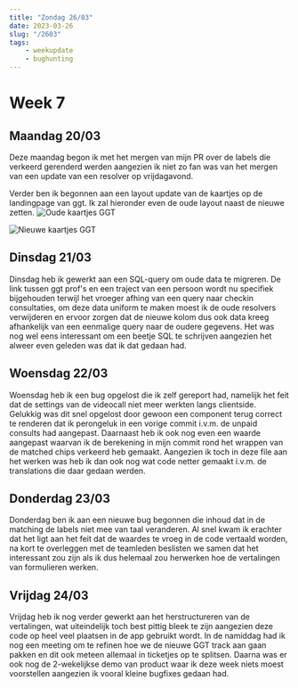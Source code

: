 ---
title: "Zondag 26/03"
date: 2023-03-26
slug: "/2603"
tags:
    - weekupdate
    - bughunting
---

# Week 7

## Maandag 20/03

Deze maandag begon ik met het mergen van mijn PR over de labels die verkeerd gerenderd werden aangezien ik niet zo fan was van het mergen van een update van een resolver op vrijdagavond.

Verder ben ik begonnen aan een layout update van de kaartjes op de landingpage van ggt. 
Ik zal hieronder even de oude layout naast de nieuwe zetten.
![Oude kaartjes GGT](./ggtOld.png)

![Nieuwe kaartjes GGT](./GGTNew.png)

## Dinsdag 21/03

Dinsdag heb ik gewerkt aan een SQL-query om oude data te migreren. De link tussen ggt prof's en een traject van een persoon wordt nu specifiek bijgehouden terwijl het vroeger afhing van een query naar checkin consultaties, om deze data uniform te maken moest ik de oude resolvers verwijderen en ervoor zorgen dat de nieuwe kolom dus ook data kreeg afhankelijk van een eenmalige query naar de oudere gegevens.
Het was nog wel eens interessant om een beetje SQL te schrijven aangezien het alweer even geleden was dat ik dat gedaan had.

## Woensdag 22/03 

Woensdag heb ik een bug opgelost die ik zelf gereport had, namelijk het feit dat de settings van de videocall niet meer werkten langs clientside. Gelukkig was dit snel opgelost door gewoon een component terug correct te renderen dat ik perongeluk in een vorige commit i.v.m. de unpaid consults had aangepast.
Daarnaast heb ik ook nog even een waarde aangepast waarvan ik de berekening in mijn commit rond het wrappen van de matched chips verkeerd heb gemaakt. Aangezien ik toch in deze file aan het werken was heb ik dan ook nog wat code netter gemaakt i.v.m. de translations die daar gedaan werden.

## Donderdag 23/03

Donderdag ben ik aan een nieuwe bug begonnen die inhoud dat in de matching de labels niet mee van taal veranderen. Al snel kwam ik erachter dat het ligt aan het feit dat de waardes te vroeg in de code vertaald worden, na kort te overleggen met de teamleden beslisten we samen dat het interessant zou zijn als ik dus helemaal zou herwerken hoe de vertalingen van formulieren werken. 

## Vrijdag 24/03

Vrijdag heb ik nog verder gewerkt aan het herstructureren van de vertalingen, wat uiteindelijk toch best pittig bleek te zijn aangezien deze code op heel veel plaatsen in de app gebruikt wordt. In de namiddag had ik nog een meeting om te refinen hoe we de nieuwe GGT track aan gaan pakken en dit ook meteen allemaal in ticketjes op te splitsen. Daarna was er ook nog de 2-wekelijkse demo van product waar ik deze week niets moest voorstellen aangezien ik vooral kleine bugfixes gedaan had. 
